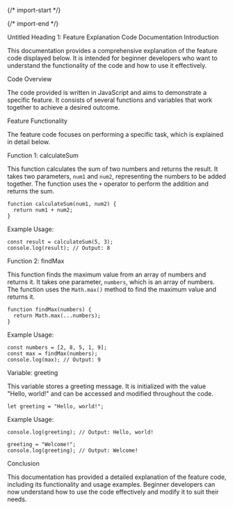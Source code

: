 
{/* import-start */}
  
{/* import-end */}
   
<STitle>
Untitled
</STitle>

<SH level="1" id="h-heading-1-feature-explanation-code-documentation">
Heading 1: Feature Explanation Code Documentation
</SH>


<SH level="2" id="h-introduction">
Introduction
</SH>


This documentation provides a comprehensive explanation of the feature code displayed below. It is intended for beginner developers who want to understand the functionality of the code and how to use it effectively.

<SH level="2" id="h-code-overview">
Code Overview
</SH>


The code provided is written in JavaScript and aims to demonstrate a specific feature. It consists of several functions and variables that work together to achieve a desired outcome.

<SH level="2" id="h-feature-functionality">
Feature Functionality
</SH>


The feature code focuses on performing a specific task, which is explained in detail below.

<SH level="3" id="h-function-1-calculatesum">
Function 1: calculateSum
</SH>


This function calculates the sum of two numbers and returns the result. It takes two parameters, <code>num1</code> and <code>num2</code>, representing the numbers to be added together. The function uses the <code>+</code> operator to perform the addition and returns the sum.

<SCodeBlock language="plain text" focus="" filename="" tabid="0">

```plain text
function calculateSum(num1, num2) {
  return num1 + num2;
}
```
</SCodeBlock>

<SH level="4" id="h-example-usage">
Example Usage:
</SH>


<SCodeBlock language="plain text" focus="" filename="" tabid="0">

```plain text
const result = calculateSum(5, 3);
console.log(result); // Output: 8
```
</SCodeBlock>

<SH level="3" id="h-function-2-findmax">
Function 2: findMax
</SH>


This function finds the maximum value from an array of numbers and returns it. It takes one parameter, <code>numbers</code>, which is an array of numbers. The function uses the <code>Math.max()</code> method to find the maximum value and returns it.

<SCodeBlock language="plain text" focus="" filename="" tabid="0">

```plain text
function findMax(numbers) {
  return Math.max(...numbers);
}
```
</SCodeBlock>

<SH level="4" id="h-example-usage--1">
Example Usage:
</SH>


<SCodeBlock language="plain text" focus="" filename="" tabid="0">

```plain text
const numbers = [2, 8, 5, 1, 9];
const max = findMax(numbers);
console.log(max); // Output: 9
```
</SCodeBlock>

<SH level="3" id="h-variable-greeting">
Variable: greeting
</SH>


This variable stores a greeting message. It is initialized with the value "Hello, world!" and can be accessed and modified throughout the code.

<SCodeBlock language="plain text" focus="" filename="" tabid="0">

```plain text
let greeting = "Hello, world!";
```
</SCodeBlock>

<SH level="4" id="h-example-usage--2">
Example Usage:
</SH>


<SCodeBlock language="plain text" focus="" filename="" tabid="0">

```plain text
console.log(greeting); // Output: Hello, world!

greeting = "Welcome!";
console.log(greeting); // Output: Welcome!
```
</SCodeBlock>

<SH level="2" id="h-conclusion">
Conclusion
</SH>


This documentation has provided a detailed explanation of the feature code, including its functionality and usage examples. Beginner developers can now understand how to use the code effectively and modify it to suit their needs.
